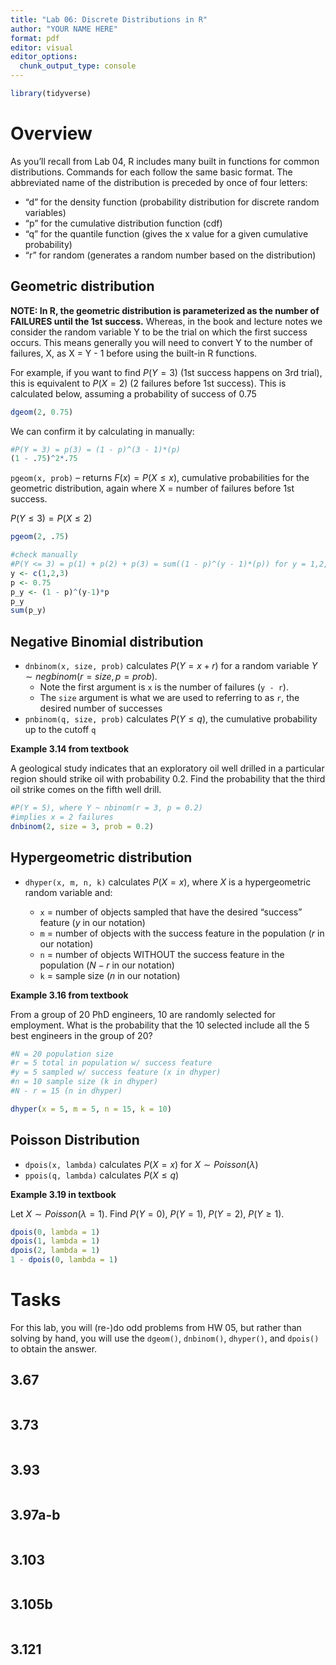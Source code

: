 ```yaml
---
title: "Lab 06: Discrete Distributions in R"
author: "YOUR NAME HERE"
format: pdf
editor: visual
editor_options: 
  chunk_output_type: console
---
```


```r
library(tidyverse)
```

# Overview

As you'll recall from Lab 04, R includes many built in functions for common distributions. Commands for each follow the same basic format. The abbreviated name of the distribution is preceded by once of four letters:

-   "d" for the density function (probability distribution for discrete random variables)
-   "p" for the cumulative distribution function (cdf)
-   "q" for the quantile function (gives the x value for a given cumulative probability)
-   "r" for random (generates a random number based on the distribution)

## Geometric distribution

**NOTE: In R, the geometric distribution is parameterized as the number of FAILURES until the 1st success.** Whereas, in the book and lecture notes we consider the random variable Y to be the trial on which the first success occurs. This means generally you will need to convert Y to the number of failures, X, as X = Y - 1 before using the built-in R functions.

For example, if you want to find $P(Y = 3)$ (1st success happens on 3rd trial), this is equivalent to $P(X = 2)$ (2 failures before 1st success). This is calculated below, assuming a probability of success of 0.75

```r
dgeom(2, 0.75)
```

We can confirm it by calculating in manually:

```r
#P(Y = 3) = p(3) = (1 - p)^(3 - 1)*(p)
(1 - .75)^2*.75
```

`pgeom(x, prob)` -- returns $F(x) = P(X \leq x),$ cumulative probabilities for the geometric distribution, again where X = number of failures before 1st success.

$P(Y \leq 3) = P(X \leq 2)$

```r
pgeom(2, .75)

#check manually
#P(Y <= 3) = p(1) + p(2) + p(3) = sum((1 - p)^(y - 1)*(p)) for y = 1,2,3
y <- c(1,2,3)
p <- 0.75
p_y <- (1 - p)^(y-1)*p
p_y
sum(p_y)
```

## Negative Binomial distribution

-   `dnbinom(x, size, prob)` calculates $P(Y = x + r)$ for a random variable $Y \sim negbinom(r = size, p = prob)$.
    -   Note the first argument is `x` is the number of failures (`y - r`).
    -   The `size` argument is what we are used to referring to as `r`, the desired number of successes
-   `pnbinom(q, size, prob)` calculates $P(Y \leq q)$, the cumulative probability up to the cutoff `q`

**Example 3.14 from textbook**

A geological study indicates that an exploratory oil well drilled in a particular region should strike oil with probability 0.2. Find the probability that the third oil strike comes on the fifth well drill.

```r
#P(Y = 5), where Y ~ nbinom(r = 3, p = 0.2)
#implies x = 2 failures
dnbinom(2, size = 3, prob = 0.2)
```

## Hypergeometric distribution

-   `dhyper(x, m, n, k)` calculates $P(X = x)$, where $X$ is a hypergeometric random variable and:

    -   `x` = number of objects sampled that have the desired "success" feature ($y$ in our notation)
    -   `m` = number of objects with the success feature in the population ($r$ in our notation)
    -   `n` = number of objects WITHOUT the success feature in the population ($N - r$ in our notation)
    -   `k` = sample size ($n$ in our notation)

**Example 3.16 from textbook**

From a group of 20 PhD engineers, 10 are randomly selected for employment. What is the probability that the 10 selected include all the 5 best engineers in the group of 20?

```r
#N = 20 population size
#r = 5 total in population w/ success feature
#y = 5 sampled w/ success feature (x in dhyper)
#n = 10 sample size (k in dhyper)
#N - r = 15 (n in dhyper)

dhyper(x = 5, m = 5, n = 15, k = 10)
```

## Poisson Distribution

-   `dpois(x, lambda)` calculates $P(X = x)$ for $X \sim Poisson(\lambda)$
-   `ppois(q, lambda)` calculates $P(X \leq q)$

**Example 3.19 in textbook**

Let $X \sim Poisson(\lambda = 1)$. Find $P(Y = 0)$, $P(Y = 1)$, $P(Y = 2)$, $P(Y \geq 1)$.

```r
dpois(0, lambda = 1) 
dpois(1, lambda = 1)
dpois(2, lambda = 1)
1 - dpois(0, lambda = 1)
```

# Tasks

For this lab, you will (re-)do odd problems from HW 05, but rather than solving by hand, you will use the `dgeom()`, `dnbinom()`, `dhyper()`, and `dpois()` to obtain the answer.

## 3.67

```r

```

## 3.73

```r

```

## 3.93

```r

```

## 3.97a-b

```r

```

## 3.103

```r

```

## 3.105b

```r

```

## 3.121

```r

```
